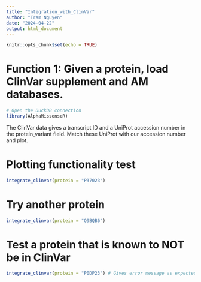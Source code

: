 ```yaml
---
title: "Integration_with_ClinVar"
author: "Tram Nguyen"
date: "2024-04-22"
output: html_document
---
```


```r
knitr::opts_chunk$set(echo = TRUE)
```

# Function 1: Given a protein, load ClinVar supplement and AM databases.

```r
# Open the DuckDB connection
library(AlphaMissenseR)
```


The ClinVar data gives a transcript ID and a UniProt accession number in the 
protein_variant field. Match these UniProt with our accession number and plot.


# Plotting functionality test

```r
integrate_clinvar(protein = "P37023") 
```
# Try another protein
```r
integrate_clinvar(protein = "Q9BQB6")
```

# Test a protein that is known to NOT be in ClinVar
```r
integrate_clinvar(protein = "P0DP23") # Gives error message as expected
```

